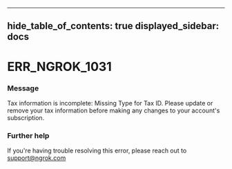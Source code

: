 

---
hide_table_of_contents: true
displayed_sidebar: docs
---


# ERR_NGROK_1031

### Message
Tax information is incomplete: Missing Type for Tax ID. Please update or remove your tax information before making any changes to your account's subscription.

<ErrorDetails error="err_ngrok_1031" />



### Further help
If you're having trouble resolving this error, please reach out to [support@ngrok.com](mailto:support@ngrok.com?subject=Help%20with%20ERR_NGROK_1031)

